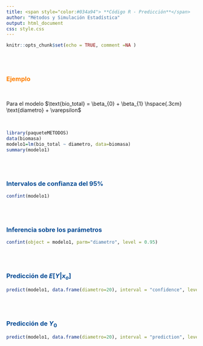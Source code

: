 ```yaml
---
title: <span style="color:#034a94"> **Código R - Predicción**</span>
author: "Métodos y Simulación Estadística"
output: html_document
css: style.css
---
```


```r
knitr::opts_chunk$set(echo = TRUE, comment =NA )
```


</br></br>

### <span style="color:#FF7F00">**Ejemplo**</span> 

</br>


Para el modelo $\text{bio_total} = \beta_{0} + \beta_{1} \hspace{.3cm} \text{diametro} + \varepsilon$

</br>

```r
library(paqueteMETODOS)
data(biomasa)
modelo1=lm(bio_total ~ diametro, data=biomasa)
summary(modelo1)
```

</br></br>

### <span style="color:#034a94">**Intervalos de confianza del 95%**</span>

```r
confint(modelo1)
```

</br></br>

### <span style="color:#034a94">**Inferencia sobre los parámetros**</span>

```r
confint(object = modelo1, parm="diametro", level = 0.95)
```

</br></br>

### <span style="color:#034a94">**Predicción de $E[Y|x_{o}]$**</span>

```r
predict(modelo1, data.frame(diametro=20), interval = "confidence", level = 0.95)
```

</br></br>

### <span style="color:#034a94">**Predicción de  $Y_{0}$**</span>


```r
predict(modelo1, data.frame(diametro=20), interval = "prediction", level = 0.95)
```
